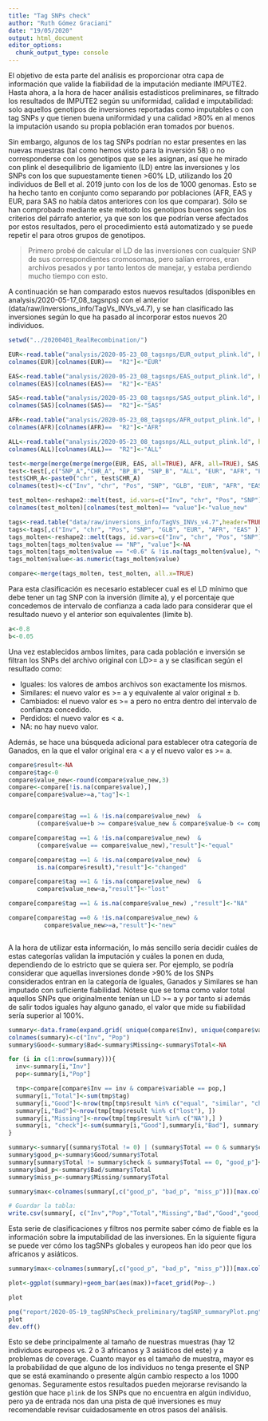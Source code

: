 ```yaml
---
title: "Tag SNPs check"
author: "Ruth Gómez Graciani"
date: "19/05/2020"
output: html_document
editor_options: 
  chunk_output_type: console
---
```



El objetivo de esta parte del análisis es proporcionar otra capa de información que valide la fiabilidad de la imputación mediante IMPUTE2. Hasta ahora, a la hora de hacer análisis estadísticos preliminares, se filtrado los resultados de IMPUTE2 según su uniformidad, calidad e imputabilidad: solo aquellos genotipos de inversiones reportadas como imputables o con tag SNPs y que tienen buena uniformidad y una calidad >80% en al menos la imputación usando su propia población eran tomados por buenos.

Sin embargo, algunos de los tag SNPs podrían no estar presentes en las nuevas muestras (tal como hemos visto para la inversión 58) o no corresponderse con los genotipos que se les asignan, así que he mirado con plink el desequilibrio de ligamiento (LD) entre las inversiones y los SNPs con los que supuestamente tienen >60% LD, utilizando los 20 individuos de Bell et al. 2019 junto con los de los de 1000 genomas. Esto se ha hecho tanto en conjunto como separando por poblaciones (AFR, EAS y EUR, para SAS no había datos anteriores con los que comparar). Sólo se han comprobado mediante este método los genotipos buenos según los criterios del párrafo anterior, ya que son los que podrían verse afectados por estos resultados, pero el procedimiento está automatizado y se puede repetir el para otros grupos de genotipos.

 > Primero probé de calcular el LD de las inversiones con cualquier SNP de sus correspondientes cromosomas, pero salían errores, eran archivos pesados y por tanto lentos de manejar, y estaba perdiendo mucho tiempo con esto.

A continuación se han comparado estos nuevos resultados (disponibles en analysis/2020-05-17_08_tagsnps) con el anterior (data/raw/inversions_info/TagVs_INVs_v4.7), y se han clasificado las inversiones según lo que ha pasado al incorporar estos nuevos 20 individuos. 

```r

setwd("../20200401_RealRecombination/")

EUR<-read.table("analysis/2020-05-23_08_tagsnps/EUR_output_plink.ld", header = TRUE)
colnames(EUR)[colnames(EUR)==  "R2"]<-"EUR"

EAS<-read.table("analysis/2020-05-23_08_tagsnps/EAS_output_plink.ld", header = TRUE)
colnames(EAS)[colnames(EAS)==  "R2"]<-"EAS"

SAS<-read.table("analysis/2020-05-23_08_tagsnps/SAS_output_plink.ld", header = TRUE)
colnames(SAS)[colnames(SAS)==  "R2"]<-"SAS"

AFR<-read.table("analysis/2020-05-23_08_tagsnps/AFR_output_plink.ld", header = TRUE)
colnames(AFR)[colnames(AFR)==  "R2"]<-"AFR"

ALL<-read.table("analysis/2020-05-23_08_tagsnps/ALL_output_plink.ld", header = TRUE)
colnames(ALL)[colnames(ALL)==  "R2"]<-"ALL"

test<-merge(merge(merge(merge(EUR, EAS, all=TRUE), AFR, all=TRUE), SAS, all=TRUE), ALL, all=TRUE)
test<-test[,c("SNP_A","CHR_A", "BP_B", "SNP_B", "ALL", "EUR", "AFR", "EAS", "SAS" )]
test$CHR_A<-paste0("chr", test$CHR_A)
colnames(test)<-c("Inv", "chr", "Pos", "SNP", "GLB", "EUR", "AFR", "EAS", "SAS" )

test_molten<-reshape2::melt(test, id.vars=c("Inv", "chr", "Pos", "SNP"))
colnames(test_molten)[colnames(test_molten)== "value"]<-"value_new"

tags<-read.table("data/raw/inversions_info/TagVs_INVs_v4.7",header=TRUE)
tags<-tags[,c("Inv", "chr", "Pos", "SNP", "GLB", "EUR", "AFR", "EAS" )]
tags_molten<-reshape2::melt(tags, id.vars=c("Inv", "chr", "Pos", "SNP"))
tags_molten[tags_molten$value == "NP", "value"]<-NA
tags_molten[tags_molten$value == "<0.6" & !is.na(tags_molten$value), "value"]<-"0.599"
tags_molten$value<-as.numeric(tags_molten$value)

compare<-merge(tags_molten, test_molten, all.x=TRUE)

```

Para esta clasificación es necesario establecer cual es el LD mínimo que debe tener un tag SNP con la inversión (límite a), y el porcentaje que concedemos de intervalo de confianza a cada lado para considerar que el resultado nuevo y el anterior son equivalentes (límite b).

```r
a<-0.8
b<-0.05
```

Una vez establecidos ambos límites, para cada población e inversión se filtran los SNPs del archivo original con LD>= a y se clasifican según el resultado como:

* Iguales: los valores de ambos archivos son exactamente los mismos.
* Similares: el nuevo valor es >= a y equivalente al valor original ± b.
* Cambiados: el nuevo valor es >= a pero no entra dentro del intervalo de confianza concedido.
* Perdidos: el nuevo valor es < a.
* NA: no hay nuevo valor.

Además, se hace una búsqueda adicional para establecer otra categoría de Ganados, en la que el valor original era < a y el nuevo valor es >= a.

```r

compare$result<-NA
compare$tag<-0
compare$value_new<-round(compare$value_new,3)
compare<-compare[!is.na(compare$value),]
compare[compare$value>=a,"tag"]<-1


compare[compare$tag ==1 & !is.na(compare$value_new)  &
        (compare$value+b >= compare$value_new & compare$value-b <= compare$value_new),"result"]<-"similar"

compare[compare$tag ==1 & !is.na(compare$value_new)  &
        (compare$value == compare$value_new),"result"]<-"equal"

compare[compare$tag ==1 & !is.na(compare$value_new)  & 
        is.na(compare$result),"result"]<-"changed"

compare[compare$tag ==1 & !is.na(compare$value_new)  & 
        compare$value_new<a,"result"]<-"lost"

compare[compare$tag ==1 & is.na(compare$value_new) ,"result"]<-"NA"

compare[compare$tag ==0 & !is.na(compare$value_new) &
          compare$value_new>=a,"result"]<-"new"



```

A la hora de utilizar esta información, lo más sencillo sería decidir cuáles de estas categorías validan la imputación y cuáles la ponen en duda, dependiendo de lo estricto que se quiera ser. Por ejemplo, se podría considerar que aquellas inversiones donde >90% de los SNPs considerados entran en la categoría de Iguales, Ganados y Similares se han imputado con suficiente fiabilidad. Nótese que se toma como valor total aquellos SNPs que originalmente tenían un LD >= a y por tanto si además de salir todos iguales hay alguno ganado, el valor que mide su fiabilidad sería superior al 100%.


```r

summary<-data.frame(expand.grid( unique(compare$Inv), unique(compare$variable)))
colnames(summary)<-c("Inv", "Pop")
summary$Good<-summary$Bad<-summary$Missing<-summary$Total<-NA

for (i in c(1:nrow(summary))){
  inv<-summary[i,"Inv"]
  pop<-summary[i,"Pop"]

  tmp<-compare[compare$Inv == inv & compare$variable == pop,]  
  summary[i,"Total"]<-sum(tmp$tag)
  summary[i,"Good"]<-nrow(tmp[tmp$result %in% c("equal", "similar", "changed", "new"), ])
  summary[i,"Bad"]<-nrow(tmp[tmp$result %in% c("lost"), ])
  summary[i,"Missing"]<-nrow(tmp[tmp$result %in% c("NA"),] )
  summary[i, "check"]<-sum(summary[i,"Good"],summary[i,"Bad"], summary[i,"Missing"])
}

summary<-summary[(summary$Total != 0) | (summary$Total == 0 & summary$check > 0),]
summary$good_p<-summary$Good/summary$Total
summary[summary$Total != summary$check & summary$Total == 0, "good_p"]<-1
summary$bad_p<-summary$Bad/summary$Total
summary$miss_p<-summary$Missing/summary$Total

summary$max<-colnames(summary[,c("good_p", "bad_p", "miss_p")])[max.col(summary[,c("good_p", "bad_p", "miss_p")],ties.method="first")]

# Guardar la tabla: 
write.csv(summary[, c("Inv","Pop","Total","Missing","Bad","Good","good_p","bad_p","miss_p" , "max")], "report/2020-05-19_tagSNPsCheck_preliminary/tagSNP_summaryTable.csv")
```

Esta serie de clasificaciones y filtros nos permite saber cómo de fiable es la información sobre la imputabilidad de las inversiones. En la siguiente figura se puede ver cómo los tagSNPs globales y europeos han ido peor que los africanos y asiáticos. 

```r

summary$max<-colnames(summary[,c("good_p", "bad_p", "miss_p")])[max.col(summary[,c("good_p", "bad_p", "miss_p")],ties.method="first")]

plot<-ggplot(summary)+geom_bar(aes(max))+facet_grid(Pop~.)

plot

png("report/2020-05-19_tagSNPsCheck_preliminary/tagSNP_summaryPlot.png")
plot
dev.off()

```

Esto se debe principalmente al tamaño de nuestras muestras (hay 12 individuos europeos vs. 2 o 3 africanos y 3 asiáticos del este) y a problemas de coverage. Cuanto mayor es el tamaño de muestra, mayor es la probabilidad de que alguno de los individuos no tenga presente el SNP que se está examinando o presente algún cambio respecto a los 1000 genomas. Seguramente estos resultados pueden mejorarse revisando la gestión que hace `plink` de los SNPs que no encuentra en algún individuo, pero ya de entrada nos dan una pista de qué inversiones es muy recomendable revisar cuidadosamente en otros pasos del análisis. 